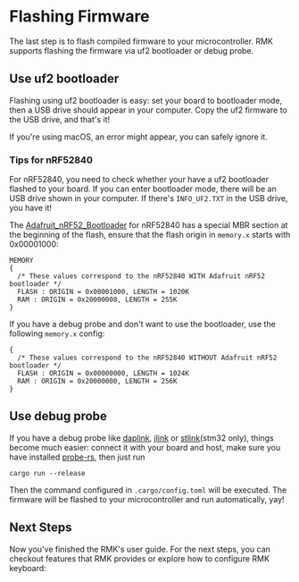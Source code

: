 # Flashing Firmware

The last step is to flash compiled firmware to your microcontroller. RMK supports flashing the firmware via uf2 bootloader or debug probe.

## Use uf2 bootloader

Flashing using uf2 bootloader is easy: set your board to bootloader mode, then a USB drive should appear in your computer. Copy the uf2 firmware to the USB drive, and that's it!

If you're using macOS, an error might appear, you can safely ignore it.

### Tips for nRF52840

For nRF52840, you need to check whether your have a uf2 bootloader flashed to your board. If you can enter bootloader mode, there will be an USB drive shown in your computer. If there's `INFO_UF2.TXT` in the USB drive, you have it! 

The [Adafruit_nRF52_Bootloader](https://github.com/adafruit/Adafruit_nRF52_Bootloader) for nRF52840 has a special MBR section at the beginning of the flash, ensure that the flash origin in `memory.x` starts with 0x00001000:

```
MEMORY
{
  /* These values correspond to the nRF52840 WITH Adafruit nRF52 bootloader */
  FLASH : ORIGIN = 0x00001000, LENGTH = 1020K
  RAM : ORIGIN = 0x20000008, LENGTH = 255K
}
```

If you have a debug probe and don't want to use the bootloader, use the following `memory.x` config:

```
{
  /* These values correspond to the nRF52840 WITHOUT Adafruit nRF52 bootloader */
  FLASH : ORIGIN = 0x00000000, LENGTH = 1024K
  RAM : ORIGIN = 0x20000000, LENGTH = 256K
}
```

## Use debug probe

If you have a debug probe like [daplink](https://daplink.io/), [jlink](https://www.segger.com/products/debug-probes/j-link/) or [stlink](https://github.com/stlink-org/stlink)(stm32 only), things become much easier: connect it with your board and host, make sure you have installed [probe-rs](https://probe.rs/), then just run

```shell
cargo run --release
```

Then the command configured in `.cargo/config.toml` will be executed. The firmware will be flashed to your microcontroller and run automatically, yay!

## Next Steps

Now you've finished the RMK's user guide. For the next steps, you can checkout features that RMK provides or explore how to configure RMK keyboard:



<div style={{ display: "grid", gridTemplateColumns: "repeat(2, 1fr)", gap: "20px"}}>
<LinkCard
      href="../features"
      title="Supported Features"
      description="Features that RMK supports"
/>

<LinkCard
      href="../configuration"
      title="Configuration"
      description="Explore how to configure RMK keyboard"
/>
</div>

